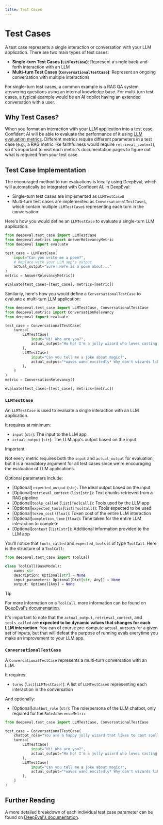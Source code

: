 ```yaml
---
title: Test Cases
---
```


# Test Cases

A test case represents a single interaction or conversation with your LLM application. There are two main types of test cases:

- **Single-turn Test Cases (`LLMTestCase`)**: Represent a single back-and-forth interaction with an LLM
- **Multi-turn Test Cases (`ConversationalTestCase`)**: Represent an ongoing conversation with multiple interactions

For single-turn test cases, a common example is a RAG QA system answering questions using an internal knowledge base. For multi-turn test cases, a typical example would be an AI copilot having an extended conversation with a user.

## Why Test Cases?

When you format an interaction with your LLM application into a test case, Confident AI will be able to evaluate the performance of it using [LLM evaluation metrics](/concepts/metrics). Different metrics require different parameters in a test case (e.g., a RAG metric like faithfulness would require `retrieval_context`), so it's important to visit each metric's documentation pages to figure out what is required from your test case.

## Test Case Implementation

The encouraged method to run evaluations is locally using DeepEval, which will automatically be integrated with Confident AI. In DeepEval:

- Single-turn test cases are implemented as `LLMTestCase`s
- Multi-turn test cases are implemented as `ConversationalTestCase`s, which contain multiple `LLMTestCase`s representing each turn in the conversation

Here's how you would define an `LLMTestCase` to evaluate a single-turn LLM application:

```python filename="main.py" showLineNumbers copy
from deepeval.test_case import LLMTestCase
from deepeval.metrics import AnswerRelevancyMetric
from deepeval import evaluate

test_case = LLMTestCase(
    input="Can you write me a poem?",
    # Replace with your LLM app's output
    actual_output="Sure! Here is a poem about..."
)
metric = AnswerRelevancyMetric()

evaluate(test_cases=[test_case], metrics=[metric])
```

Similarily, here's how you would define a `ConversationalTestCase` to evaluate a multi-turn LLM application:

```python filename="main.py" showLineNumbers copy
from deepeval.test_case import LLMTestCase, ConversationalTestCase
from deepeval.metrics import ConversationRelevancy
from deepeval import evaluate

test_case = ConversationalTestCase(
    turns=[
        LLMTestCase(
            input="Hi! Who are you?",
            actual_output="Ho ho! I'm a jolly wizard who loves casting spells and telling magical jokes! What can I do for you today, my friend?"
        ),
        LLMTestCase(
            input="Can you tell me a joke about magic?",
            actual_output="*waves wand excitedly* Why don't wizards like to argue? Because they don't want to get into a spell-ing contest! *chuckles and sparkles shoot from wand* Get it? Spell-ing? Oh, I do love a good magical pun!"
        ),
    ]
)
metric = ConversationRelevancy()

evaluate(test_cases=[test_case], metrics=[metric])
```

### `LLMTestCase`

An `LLMTestCase` is used to evaluate a single interaction with an LLM application.

<ImageDisplayer
  src="https://confident-docs.s3.us-east-1.amazonaws.com/concepts:llm-test-case.svg"
  alt="LLM Test Case Architecture"
  title="LLM Test Case Architecture"
/>

It requires at minimum:

- `input` (`str`): The input to the LLM app
- `actual_output` (`str`): The LLM app's output based on the input

> [!IMPORTANT]
>
> Not every metric requires both the `input` and `actual_output` for evaluation, but it is a mandatory argument for all test cases since we're encouraging the evaluation of LLM applications.

Optional parameters include:

- [Optional] `expected_output` (`str`): The ideal output based on the input
- [Optional]`retrieval_context` (`list[str]`): Text chunks retrieved from a RAG pipeline
- [Optional]`tools_called` (`list[ToolCall]`): Tools used by the LLM app
- [Optional]`expected_tools`(`list[ToolCall]`): Tools expected to be used
- [Optional]`token_cost` (`float`): Token cost of the entire LLM interaction
- [Optional]`completion_time` (`float`): Time taken for the entire LLM interaction to complete
- [Optional]`context` (`list[str]`): Additional information provided to the LLM app

You'll notice that `tools_called` and `expected_tools` is of type `ToolCall`. Here is the structure of a `ToolCall`:

```python showLineNumbers copy
from deepeval.test_case import ToolCall

class ToolCall(BaseModel):
    name: str
    description: Optional[str] = None
    input_parameters: Optional[Dict[str, Any]] = None
    output: Optional[Any] = None
```

> [!TIP]
>
> For more information on a `ToolCall`, more information can be found on [DeepEval's documentation.](https://deepeval.com/docs/evaluation-test-cases#tools-called)

It's important to note that the `actual_output`, `retrieval_context`, and `tools_called` are **expected to be dynamic values that changes for each LLM interaction**. You can of course pre-compute `actual_output`s for a given set of inputs, but that will defeat the purpose of running evals everytime you make an improvement to your LLM app.

### `ConversationalTestCase`

A `ConversationalTestCase` represents a multi-turn conversation with an LLM.

<ImageDisplayer
  src="https://confident-docs.s3.us-east-1.amazonaws.com/concepts:conversational-test-case.svg"
  alt="Conversational Test Case Architecture"
  title="Conversational Test Case Architecture"
/>

It requires:

- `turns` (`list[LLMTestCase]`): A list of `LLMTestCase`s representing each interaction in the conversation

And optionally:

- [Optional]`chatbot_role` (`str`): The role/persona of the LLM chatbot, only required for the `RoleAdherenceMetric`

```python showLineNumbers copy
from deepeval.test_case import LLMTestCase, ConversationalTestCase

test_case = ConversationalTestCase(
    chatbot_role="You are a happy jolly wizard that likes to cast spells and tell jokes",
    turns=[
        LLMTestCase(
            input="Hi! Who are you?",
            actual_output="Ho ho! I'm a jolly wizard who loves casting spells and telling magical jokes! What can I do for you today, my friend?"
        ),
        LLMTestCase(
            input="Can you tell me a joke about magic?",
            actual_output="*waves wand excitedly* Why don't wizards like to argue? Because they don't want to get into a spell-ing contest! *chuckles and sparkles shoot from wand* Get it? Spell-ing? Oh, I do love a good magical pun!"
        ),
    ]
)
```

## Further Reading

A more detailed breakdown of each individual test case parameter can be found on [DeepEval's documentation](https://deepeval.com/docs/evaluation-test-cases).
